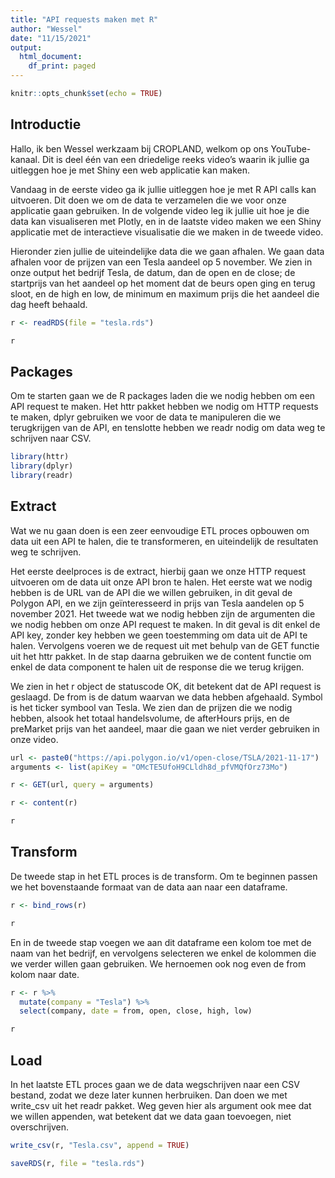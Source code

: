 ```yaml
---
title: "API requests maken met R"
author: "Wessel"
date: "11/15/2021"
output:
  html_document:
    df_print: paged
---
```


```r
knitr::opts_chunk$set(echo = TRUE)
```


## Introductie

Hallo, ik ben Wessel werkzaam bij CROPLAND, welkom op ons YouTube-kanaal. Dit is deel één van een driedelige reeks video's waarin ik jullie ga uitleggen hoe je met Shiny een web applicatie kan maken.

Vandaag in de eerste video ga ik jullie uitleggen hoe je met R API calls kan uitvoeren. Dit doen we om de data te verzamelen die we voor onze applicatie gaan gebruiken. In de volgende video leg ik jullie uit hoe je die data kan visualiseren met Plotly, en in de laatste video maken we een Shiny applicatie met de interactieve visualisatie die we maken in de tweede video.

Hieronder zien jullie de uiteindelijke data die we gaan afhalen. We gaan data afhalen voor de prijzen van een Tesla aandeel op 5 november. We zien in onze output het bedrijf Tesla, de datum, dan de open en de close; de startprijs van het aandeel op het moment dat de beurs open ging en terug sloot, en de high en low, de minimum en maximum prijs die het aandeel die dag heeft behaald. 

```r
r <- readRDS(file = "tesla.rds")

r
```


## Packages

Om te starten gaan we de R packages laden die we nodig hebben om een API request te maken. Het httr pakket hebben we nodig om HTTP requests te maken, dplyr gebruiken we voor de data te manipuleren die we terugkrijgen van de API, en tenslotte hebben we readr nodig om data weg te schrijven naar CSV.

```r
library(httr)
library(dplyr)
library(readr)
```


## Extract

Wat we nu gaan doen is een zeer eenvoudige ETL proces opbouwen om data uit een API te halen, die te transformeren, en uiteindelijk de resultaten weg te schrijven.

Het eerste deelproces is de extract, hierbij gaan we onze HTTP request uitvoeren om de data uit onze API bron te halen. Het eerste wat we nodig hebben is de URL van de API die we willen gebruiken, in dit geval de Polygon API, en we zijn geïnteresseerd in prijs van Tesla aandelen op 5 november 2021. Het tweede wat we nodig hebben zijn de argumenten die we nodig hebben om onze API request te maken. In dit geval is dit enkel de API key, zonder key hebben we geen toestemming om data uit de API te halen. Vervolgens voeren we de request uit met behulp van de GET functie uit het httr pakket. In de stap daarna gebruiken we de content functie om enkel de data component te halen uit de response die we terug krijgen.

We zien in het r object de statuscode OK, dit betekent dat de API request is geslaagd. De from is de datum waarvan we data hebben afgehaald. Symbol is het ticker symbool van Tesla. We zien dan de prijzen die we nodig hebben, alsook het totaal handelsvolume, de afterHours prijs, en de preMarket prijs van het aandeel, maar die gaan we niet verder gebruiken in onze video.

```r
url <- paste0("https://api.polygon.io/v1/open-close/TSLA/2021-11-17")
arguments <- list(apiKey = "OMcTE5UfoH9CLldh8d_pfVMQfOrz73Mo")

r <- GET(url, query = arguments)

r <- content(r)

r
```


## Transform

De tweede stap in het ETL proces is de transform. Om te beginnen passen we het bovenstaande formaat van de data aan naar
een dataframe.

```r
r <- bind_rows(r)

r
```

En in de tweede stap voegen we aan dit dataframe een kolom toe met de naam van het bedrijf, en vervolgens selecteren we enkel de kolommen die we verder willen gaan gebruiken. We hernoemen ook nog even de from kolom naar date.

```r
r <- r %>%
  mutate(company = "Tesla") %>%
  select(company, date = from, open, close, high, low)

r
```


## Load

In het laatste ETL proces gaan we de data wegschrijven naar een CSV bestand, zodat we deze later kunnen herbruiken. Dan doen we met write_csv uit het readr pakket. Weg geven hier als argument ook mee dat we willen appenden, wat betekent dat we data gaan toevoegen, niet overschrijven.

```r
write_csv(r, "Tesla.csv", append = TRUE)
```



```r
saveRDS(r, file = "tesla.rds")
```

